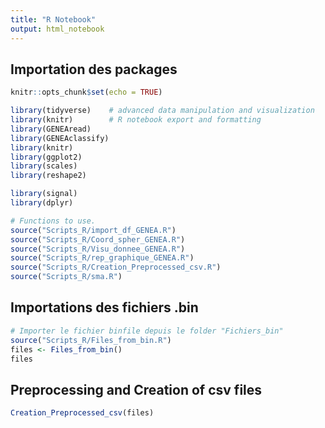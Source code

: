 ```yaml
---
title: "R Notebook"
output: html_notebook
---
```


## Importation des packages

```r
knitr::opts_chunk$set(echo = TRUE)
```


```r
library(tidyverse)    # advanced data manipulation and visualization
library(knitr)        # R notebook export and formatting 
library(GENEAread)
library(GENEAclassify)
library(knitr)
library(ggplot2)
library(scales)
library(reshape2)

library(signal)
library(dplyr)
```

```r
# Functions to use.
source("Scripts_R/import_df_GENEA.R")
source("Scripts_R/Coord_spher_GENEA.R")
source("Scripts_R/Visu_donnee_GENEA.R")
source("Scripts_R/rep_graphique_GENEA.R")
source("Scripts_R/Creation_Preprocessed_csv.R")
source("Scripts_R/sma.R")

```


## Importations des fichiers .bin

```r
# Importer le fichier binfile depuis le folder "Fichiers_bin"
source("Scripts_R/Files_from_bin.R")
files <- Files_from_bin()
files
```
## Preprocessing and Creation of csv files

```r
Creation_Preprocessed_csv(files)
```

